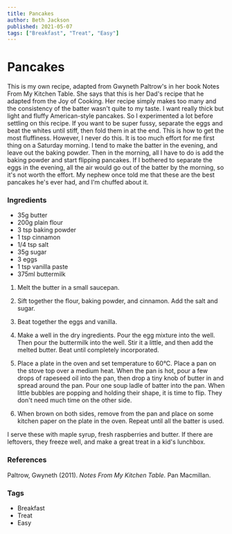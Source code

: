```yaml
---
title: Pancakes
author: Beth Jackson
published: 2021-05-07
tags: ["Breakfast", "Treat", "Easy"]
---
```


# Pancakes

This is my own recipe, adapted from Gwyneth Paltrow's in her book Notes From My Kitchen Table. She says that this is her Dad's recipe that he adapted from the Joy of Cooking. Her recipe simply makes too many and the consistency of the batter wasn't quite to my taste. I want really thick but light and fluffy American-style pancakes. So I experimented a lot before settling on this recipe. If you want to be super fussy, separate the eggs and beat the whites until stiff, then fold them in at the end. This is how to get the most fluffiness. However, I never do this. It is too much effort for me first thing on a Saturday morning. I tend to make the batter in the evening, and leave out the baking powder. Then in the morning, all I have to do is add the baking powder and start flipping pancakes. If I bothered to separate the eggs in the evening, all the air would go out of the batter by the morning, so it's not worth the effort. My nephew once told me that these are the best pancakes he's ever had, and I'm chuffed about it.

### Ingredients

- 35g butter
- 200g plain flour
- 3 tsp baking powder
- 1 tsp cinnamon
- 1/4 tsp salt
- 35g sugar
- 3 eggs
- 1 tsp vanilla paste
- 375ml buttermilk

1. Melt the butter in a small saucepan.

2. Sift together the flour, baking powder, and cinnamon. Add the salt and sugar.

3. Beat together the eggs and vanilla.

4. Make a well in the dry ingredients. Pour the egg mixture into the well. Then pour the buttermilk into the well. Stir it a little, and then add the melted butter. Beat until completely incorporated.

5. Place a plate in the oven and set temperature to 60°C. Place a pan on the stove top over a medium heat. When the pan is hot, pour a few drops of rapeseed oil into the pan, then drop a tiny knob of butter in and spread around the pan. Pour one soup ladle of batter into the pan. When little bubbles are popping and holding their shape, it is time to flip. They don't need much time on the other side.

6. When brown on both sides, remove from the pan and place on some kitchen paper on the plate in the oven. Repeat until all the batter is used.

I serve these with maple syrup, fresh raspberries and butter. If there are leftovers, they freeze well, and make a great treat in a kid's lunchbox.

### References

Paltrow, Gwyneth (2011). _Notes From My Kitchen Table._ Pan Macmillan.

### Tags

- Breakfast
- Treat
- Easy
